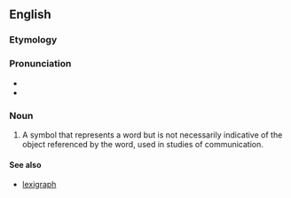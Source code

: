 ==English==

===Etymology===
{{confix|lexi|gram|lang=en}}

===Pronunciation===
* {{IPA|ˈlɛks.əˌɡɹæm|lang=en}}
* {{rhymes|ɛksəɡræm|lang=en}}

===Noun===
{{en-noun}}
{{wikipedia}}
# {{label|en|psychology}} A symbol that represents a word but is not necessarily indicative of the object referenced by the word, used in studies of communication.

====See also====
* [[lexigraph]]